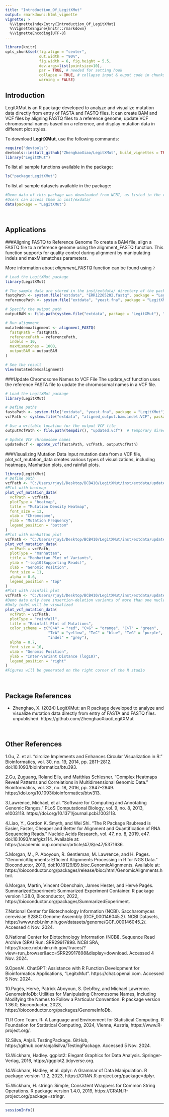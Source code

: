 ```yaml
---
title: "Introduction_Of_LegitXMut"
output: rmarkdown::html_vignette
vignette: >
  %\VignetteIndexEntry{Introduction_Of_LegitXMut}
  %\VignetteEngine{knitr::rmarkdown}
  %\VignetteEncoding{UTF-8}
---
```


```r
library(knitr)
opts_chunk$set(fig.align = "center", 
               out.width = "90%",
               fig.width = 6, fig.height = 5.5,
               dev.args=list(pointsize=10),
               par = TRUE, # needed for setting hook 
               collapse = TRUE, # collapse input & ouput code in chunks
               warning = FALSE)
```

## Introduction

LegitXMut is an R package developed to analyze and visualize mutation data directly from entry of FASTA and FASTQ files. 
It can create BAM and VCF files by aligning FASTQ files to a reference genome, update VCF chromosomal names based on a 
reference, and display mutation data in different plot styles.

To download **LegitXMut**, use the following commands:

```r
require("devtools")
devtools::install_github("ZhenghaoXiao/LegitXMut", build_vignettes = TRUE)
library("LegitXMut")
```
To list all sample functions available in the package:
``` r
ls("package:LegitXMut")
```

To list all sample datasets available in the package:
``` r
#Demo data of this package was downloaded from NCBI, as listed in the reference
#Users can access them in inst/exdata/
data(package = "LegitXMut")
```

<br>


## Applications

###Aligning FASTQ to Reference Genome
To create a BAM file, align a FASTQ file to a reference genome using the alignment_FASTQ function. 
This function supports for quality control during alignment by manipulating 
indels and maxMismatches parameters.

More information about *alignment_FASTQ* function can be found using `?`
```r
# Load the LegitXMut package
library(LegitXMut)

# The sample data are stored in the inst/extdata/ directory of the package
fastqPath <- system.file("extdata", "ERR12205202.fastq", package = "LegitXMut")
referencePath <- system.file("extdata", "yeast.fna", package = "LegitXMut")

# Specify the output path
outputBAM <- file.path(system.file("extdata", package = "LegitXMut"), "aligned_output.bam")

# Run alignment
mutateddemoalignment <- alignment_FASTQ(
  fastqPath = fastqPath,
  referencePath = referencePath,
  indels = 10,
  maxMismatches = 1000,
  outputBAM = outputBAM
)

# See the result
View(mutateddemoalignment)

```

###Update Chromosome Names to VCF File
The update_vcf function uses the reference FASTA file to update the chromosomal names in a VCF file.
```r
# Load the LegitXMut package
library(LegitXMut)

# Define paths
fastaPath <- system.file("extdata", "yeast.fna", package = "LegitXMut")
vcfPath <- system.file("extdata", "aligned_output.bam.indel.VCF", package = "LegitXMut")

# Use a writable location for the output VCF file
outputVcfPath <- file.path(tempdir(), "updated.vcf")  # Temporary directory for the output

# Update VCF chromosome names
updatedvcf <- update_vcf(fastaPath, vcfPath, outputVcfPath)

```

###Visualizing Mutation Data
Input mutation data from a VCF file, plot_vcf_mutation_data creates various types of visualizations,
including heatmaps, Manhattan plots, and rainfall plots.
```r
library(LegitXMut)
# Define path
vcfPath <- "C:/Users/rjay1/Desktop/BCB410/LegitXMut/inst/extdata/updated.vcf"
#Plot with heatmap
plot_vcf_mutation_data(
  vcfPath = vcfPath,
  plotType = "heatmap",
  title = "Mutation Density Heatmap",
  font_size = 12,
  xlab = "Chromosome",
  ylab = "Mutation Frequency",
  legend_position = "bottom"
)
#Plot with manhattan plot
vcfPath <- "C:/Users/rjay1/Desktop/BCB410/LegitXMut/inst/extdata/updated.vcf"
plot_vcf_mutation_data(
  vcfPath = vcfPath,
  plotType = "manhattan",
  title = "Manhattan Plot of Variants",
  ylab = "-log10(Supporting Reads)",
  xlab = "Genomic Position",
  font_size = 11,
  alpha = 0.6,
  legend_position = "top"
)
#Plot with rainfall plot
vcfPath <- "C:/Users/rjay1/Desktop/BCB410/LegitXMut/inst/extdata/updated.vcf"
#Demo data only have insertion-deletion variants of more than one nucleotides changes
#Only indel will be visualized
plot_vcf_mutation_data(
  vcfPath = vcfPath,
  plotType = "rainfall",
  title = "Rainfall Plot of Mutations",
  color_scheme = c("C>A" = "red", "C>G" = "orange", "C>T" = "green",
                   "T>A" = "yellow", "T>C" = "blue", "T>G" = "purple",
                   "indel" = "grey"),
  alpha = 0.7,
  font_size = 10,
  xlab = "Genomic Position",
  ylab = "Inter-Variant Distance (log10)",
  legend_position = "right"
)
#Figures will be generated on the right corner of the R studio
```

<br>

## Package References

- Zhenghao, X. (2024) LegitXMut: an R package developed to analyze and visualize mutation data directly from entry of FASTA and FASTQ files.
 unpublished. https://github.com/ZhenghaoXiao/LegitXMut

<br>

## Other References

1.Gu, Z. et al. “circlize Implements and Enhances Circular Visualization in R.” Bioinformatics, vol. 30, no. 19, 2014, pp. 2811–2812. doi:10.1093/bioinformatics/btu393.

2.Gu, Zuguang, Roland Eils, and Matthias Schlesner. "Complex Heatmaps Reveal Patterns and Correlations in Multidimensional Genomic Data." Bioinformatics, vol. 32, no. 18, 2016, pp. 2847–2849. https://doi.org/10.1093/bioinformatics/btw313.

3.Lawrence, Michael, et al. "Software for Computing and Annotating Genomic Ranges." PLoS Computational Biology, vol. 9, no. 8, 2013, e1003118. https://doi.org/10.1371/journal.pcbi.1003118.

4.Liao, Y., Gordon K. Smyth, and Wei Shi. “The R Package Rsubread is Easier, Faster, Cheaper and Better for Alignment and Quantification of RNA Sequencing Reads.” Nucleic Acids Research, vol. 47, no. 8, 2019, e47. doi:10.1093/nar/gkz114. Available at: https://academic.oup.com/nar/article/47/8/e47/5371636.

5.Morgan, M., P. Aboyoun, R. Gentleman, M. Lawrence, and H. Pages. “GenomicAlignments: Efficient Alignments Processing in R for NGS Data.” Bioconductor, 2019, doi:10.18129/B9.bioc.GenomicAlignments. Available at: https://bioconductor.org/packages/release/bioc/html/GenomicAlignments.html.

6.Morgan, Martin, Vincent Obenchain, James Hester, and Hervé Pagès. SummarizedExperiment: Summarized Experiment Container. R package version 1.28.0, Bioconductor, 2022, https://bioconductor.org/packages/SummarizedExperiment.

7.National Center for Biotechnology Information (NCBI). Saccharomyces cerevisiae S288C Genome Assembly (GCF_000146045.2). NCBI Datasets, https://www.ncbi.nlm.nih.gov/datasets/genome/GCF_000146045.2/. Accessed 4 Nov. 2024.

8.National Center for Biotechnology Information (NCBI). Sequence Read Archive (SRA) Run: SRR29917898. NCBI SRA, https://trace.ncbi.nlm.nih.gov/Traces/?view=run_browser&acc=SRR29917898&display=download. Accessed 4 Nov. 2024.

9.OpenAI. ChatGPT: Assistance with R Function Development for Bioinformatics Applications, "LegitxMut". https://chat.openai.com. Accessed 5 Nov. 2024.

10.Pagès, Hervé, Patrick Aboyoun, S. DebRoy, and Michael Lawrence. GenomeInfoDb: Utilities for Manipulating Chromosome Names, Including Modifying the Names to Follow a Particular Convention. R package version 1.36.0, Bioconductor, 2023, https://bioconductor.org/packages/GenomeInfoDb.

11.R Core Team. R: A Language and Environment for Statistical Computing. R Foundation for Statistical Computing, 2024, Vienna, Austria, https://www.R-project.org/.

12.Silva, Anjali. TestingPackage. GitHub, https://github.com/anjalisilva/TestingPackage. Accessed 5 Nov. 2024.

13.Wickham, Hadley. ggplot2: Elegant Graphics for Data Analysis. Springer-Verlag, 2016, https://ggplot2.tidyverse.org.

14.Wickham, Hadley, et al. dplyr: A Grammar of Data Manipulation. R package version 1.1.2, 2023, https://CRAN.R-project.org/package=dplyr.

15.Wickham, H. stringr: Simple, Consistent Wrappers for Common String Operations. R package version 1.4.0, 2019, https://CRAN.R-project.org/package=stringr.

----

```r
sessionInfo()
```
